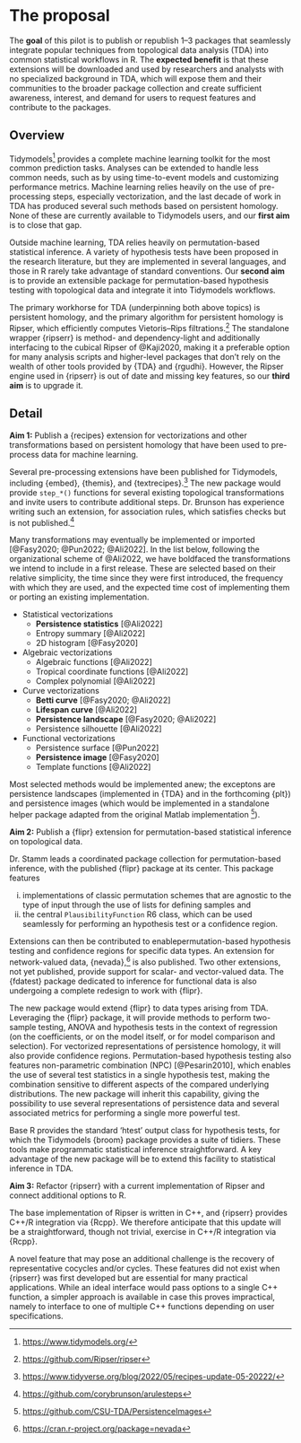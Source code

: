 # The proposal
<!--
This is where the proposal should be outlined. 
-->

The **goal** of this pilot is to publish or republish 1--3 packages that seamlessly integrate popular techniques from topological data analysis (TDA) into common statistical workflows in R.
The **expected benefit** is that these extensions will be downloaded and used by researchers and analysts with no specialized background in TDA, which will expose them and their communities to the broader package collection and create sufficient awareness, interest, and demand for users to request features and contribute to the packages.

## Overview
<!--
At a high-level address what your proposal is and how it will address the problem identified. Highlight any benefits to the R Community that follow from solving the problem. This should be your most compelling section.
-->

Tidymodels[^tidymodels] provides a complete machine learning toolkit for the most common prediction tasks.
Analyses can be extended to handle less common needs, such as by using time-to-event models and customizing performance metrics.
Machine learning relies heavily on the use of pre-processing steps, especially vectorization, and the last decade of work in TDA has produced several such methods based on persistent homology.
None of these are currently available to Tidymodels users, and our **first aim** is to close that gap.

[^tidymodels]: <https://www.tidymodels.org/>

Outside machine learning, TDA relies heavily on permutation-based statistical inference.
A variety of hypothesis tests have been proposed in the research literature, but they are implemented in several languages, and those in R rarely take advantage of standard conventions.
Our **second aim** is to provide an extensible package for permutation-based hypothesis testing with topological data and integrate it into Tidymodels workflows.

The primary workhorse for TDA (underpinning both above topics) is persistent homology, and the primary algorithm for persistent homology is Ripser, which efficiently computes Vietoris--Rips filtrations.[^ripser]
The standalone wrapper {ripserr} is method- and dependency-light and additionally interfacing to the cubical Ripser of @Kaji2020, making it a preferable option for many analysis scripts and higher-level packages that don't rely on the wealth of other tools provided by {TDA} and {rgudhi}.
However, the Ripser engine used in {ripserr} is out of date and missing key features, so our **third aim** is to upgrade it.

## Detail
<!--
Go into more detail about the specifics of the project and it delivers against the problem.

Depending on project type the detail section should include:

 - [ ] Minimum Viable Product
 - [ ] Architecture
 - [ ] Assumptions
-->

**Aim 1:**
Publish a {recipes} extension for vectorizations and other transformations based on persistent homology that have been used to pre-process data for machine learning.

Several pre-processing extensions have been published for Tidymodels, including {embed}, {themis}, and {textrecipes}.[^recipes-extensions]
The new package would provide `step_*()` functions for several existing topological transformations and invite users to contribute additional steps.
Dr. Brunson has experience writing such an extension, for association rules, which satisfies checks but is not published.[^arulesteps]

[^arulesteps]: <https://github.com/corybrunson/arulesteps>
[^recipes-extensions]: <https://www.tidyverse.org/blog/2022/05/recipes-update-05-20222/>

Many transformations may eventually be implemented or imported [@Fasy2020; @Pun2022; @Ali2022].
In the list below, following the organizational scheme of @Ali2022, we have boldfaced the transformations we intend to include in a first release. These are selected based on their relative simplicity, the time since they were first introduced, the frequency with which they are used, and the expected time cost of implementing them or porting an existing implementation.

* Statistical vectorizations
  * **Persistence statistics** [@Ali2022]
  * Entropy summary [@Ali2022]
  * 2D histogram [@Fasy2020]
* Algebraic vectorizations
  * Algebraic functions [@Ali2022]
  * Tropical coordinate functions [@Ali2022]
  * Complex polynomial [@Ali2022]
* Curve vectorizations
  * **Betti curve** [@Fasy2020; @Ali2022]
  * **Lifespan curve** [@Ali2022]
  * **Persistence landscape** [@Fasy2020; @Ali2022]
  * Persistence silhouette [@Ali2022]
* Functional vectorizations
  * Persistence surface [@Pun2022]
  * **Persistence image** [@Fasy2020]
  * Template functions [@Ali2022]

Most selected methods would be implemented anew; the exceptons are persistence landscapes (implemented in {TDA} and in the forthcoming {plt}) and persistence images (which would be implemented in a standalone helper package adapted from the original Matlab implementation [^persistence-images]).

[^persistence-images]: <https://github.com/CSU-TDA/PersistenceImages>

**Aim 2:**
Publish a {flipr} extension for permutation-based statistical inference on topological data.

Dr. Stamm leads a coordinated package collection for permutation-based inference, with the published {flipr} package at its center. This package features

  (i) implementations of classic permutation schemes that are agnostic to the type of input through the use of lists for defining samples and
  (ii) the central `PlausibilityFunction` R6 class, which can be used seamlessly for performing an hypothesis test or a confidence region.

Extensions can then be contributed to enablepermutation-based hypothesis testing and confidence regions for specific data types. An extension for network-valued data, {nevada},[^nevada] is also published. Two other extensions, not yet published, provide support for scalar- and vector-valued data. The {fdatest} package dedicated to inference for functional data is also undergoing a complete redesign to work with {flipr}.

The new package would extend {flipr} to data types arising from TDA. Leveraging the {flipr} package, it will provide methods to perform two-sample testing, ANOVA and hypothesis tests in the context of regression (on the coefficients, or on the model itself, or for model comparison and selection). For vectorized representations of persistence homology, it will also provide confidence regions. Permutation-based hypothesis testing also features non-parametric combination (NPC) [@Pesarin2010], which enables the use of several test statistics in a single hypothesis test, making the combination sensitive to different aspects of the compared underlying distributions. The new package will inherit this capability, giving the possibility to use several representations of persistence data and several associated metrics for performing a single more powerful test.

Base R provides the standard ‘htest’ output class for hypothesis tests, for which the Tidymodels {broom} package provides a suite of tidiers. These tools make programmatic statistical inference straightforward. A key advantage of the new package will be to extend this facility to statistical inference in TDA.

[^nevada]: <https://cran.r-project.org/package=nevada>

<!--
Redesign {TDAstats} to specialize in hypothesis tests and better integrate into tidy workflows.

1. Remove Ripser source code and {ggplot2} plotting routines in favor of dependency on {ripserr} and {ggtda}.
2. Identify additional hypothesis tests and null models that should be included [@Robinson2017; @VejdemoJohansson2022].
3. Use standard classes and methods (e.g. class 'htest', method `print()`) to make output follow common R conventions; include {generics} methods like `tidy()`.

The following hypothesis tests are already implemented:

* permutation test for difference in means [@Robinson2017]

The following hypothesis tests may be implemented (listed in order of likely inclusion and feasibility):

* bootstrap sample hypothesis tests [@Blumberg2014]
* Z-test and permutation test for persistence landscapes [@Bubenik2015], currently implemented in {plt}
* exact topological inference [@Chung2017]
* tests for grouped point clouds [@Abdallah2023]
-->

**Aim 3:**
Refactor {ripserr} with a current implementation of Ripser and connect additional options to R.

The base implementation of Ripser is written in C++, and {ripserr} provides C++/R integration via {Rcpp}.
We therefore anticipate that this update will be a straightforward, though not trivial, exercise in C++/R integration via {Rcpp}.

A novel feature that may pose an additional challenge is the recovery of representative cocycles and/or cycles. These features did not exist when {ripserr} was first developed but are essential for many practical applications.
While an ideal interface would pass options to a single C++ function, a simpler approach is available in case this proves impractical, namely to interface to one of multiple C++ functions depending on user specifications.

[^ripser]: <https://github.com/Ripser/ripser>
